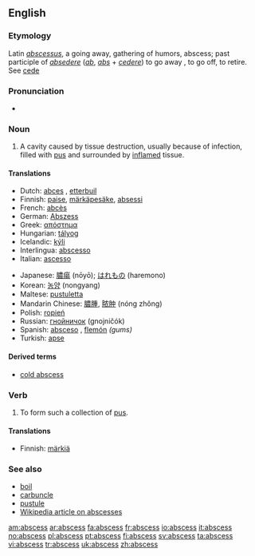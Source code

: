 {{wikipedia}}
==English==

===Etymology===
Latin ''[[abscessus]]'', a going away, gathering of humors, abscess; past participle of ''[[absedere]]'' (''[[ab]]'', ''[[abs]]'' + ''[[cedere]]'') to go away , to go off, to retire. See [[cede]]

===Pronunciation===
*{{audio|en-uk-abscess.ogg|Audio (UK)}}

===Noun===
{{en-noun|abscess|es}}

# {{pathology}} A cavity caused by tissue destruction, usually because of infection, filled with [[pus]] and surrounded by [[inflame|inflamed]] tissue.

====Translations====
{{trans-top|cavity filled with pus}}
*Dutch: [[abces]] {{n}}, [[etterbuil]] {{m}}
*Finnish: [[paise]], [[märkäpesäke]], [[absessi]]
*French: [[abcès]] {{m}}
*German: [[Abszess]] {{m}}
*Greek: [[απόστημα]] {{n}}
*Hungarian: [[tályog]] 
*Icelandic: [[kýli]] {{n}}
*Interlingua: [[abscesso]]
*Italian: [[ascesso]] {{m}}
{{trans-mid}}
*Japanese: [[膿瘍]] (nōyō); [[はれもの]] (haremono)
*Korean: [[농양]] (nongyang)
*Maltese: [[pustuletta]]
*Mandarin Chinese: [[膿腫]], [[脓肿]] (nóng zhǒng)
*Polish: [[ropień]] {{m}}
*Russian: [[гнойничок]] (gnojničók) {{m}}
*Spanish: [[absceso]] {{m}}, [[flemón]] {{m}} ''(gums)''
*Turkish: [[apse]]
{{trans-bottom}}

====Derived terms====
* [[cold abscess]]

===Verb===
{{en-verb|abscess|es}}

#{{intransitive}} To form such a collection of [[pus]].

====Translations====
{{trans-top|to form an abscess}}
*Finnish: [[märkiä]]
{{trans-mid}}
{{trans-bottom}}

===See also===
*[[boil]]
*[[carbuncle]]
*[[pustule]]
*[[w:Abscess|Wikipedia article on abscesses]]

[[am:abscess]]
[[ar:abscess]]
[[fa:abscess]]
[[fr:abscess]]
[[io:abscess]]
[[it:abscess]]
[[no:abscess]]
[[pl:abscess]]
[[pt:abscess]]
[[fi:abscess]]
[[sv:abscess]]
[[ta:abscess]]
[[vi:abscess]]
[[tr:abscess]]
[[uk:abscess]]
[[zh:abscess]]